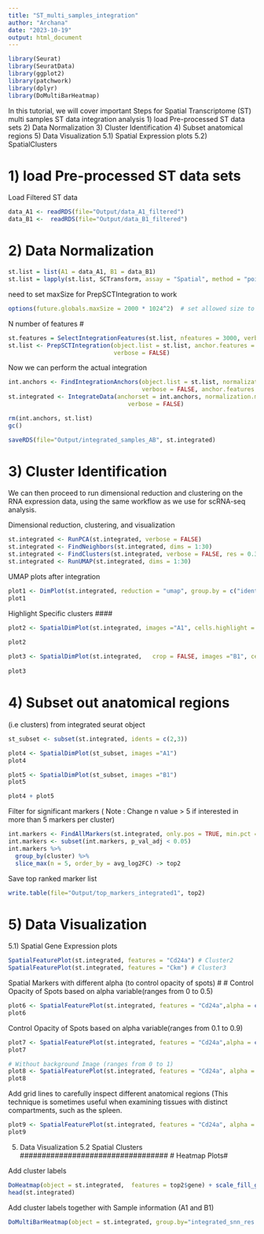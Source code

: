 ```yaml
---
title: "ST_multi_samples_integration"
author: "Archana"
date: "2023-10-19"
output: html_document
---
```


```r

library(Seurat)
library(SeuratData)
library(ggplot2)
library(patchwork)
library(dplyr)
library(DoMultiBarHeatmap)
```


In this tutorial, we will cover important Steps for Spatial Transcriptome (ST) multi samples ST data integration analysis 1) load Pre-processed ST data sets 2) Data Normalization 3) Cluster Identification 4) Subset anatomical regions 5) Data Visualization 5.1) Spatial Expression plots 5.2) SpatialClusters

# 1) load Pre-processed ST data sets

Load Filtered ST data

```r
data_A1 <- readRDS(file="Output/data_A1_filtered")
data_B1 <-  readRDS(file="Output/data_B1_filtered")
```

# 2) Data Normalization

```r
st.list = list(A1 = data_A1, B1 = data_B1)
st.list = lapply(st.list, SCTransform, assay = "Spatial", method = "poisson")
```

need to set maxSize for PrepSCTIntegration to work

```r

options(future.globals.maxSize = 2000 * 1024^2)  # set allowed size to 2K MiB
```

N number of features \#

```r

st.features = SelectIntegrationFeatures(st.list, nfeatures = 3000, verbose = FALSE)
st.list <- PrepSCTIntegration(object.list = st.list, anchor.features = st.features,
                              verbose = FALSE)
```

Now we can perform the actual integration

```r
int.anchors <- FindIntegrationAnchors(object.list = st.list, normalization.method = "SCT",
                                      verbose = FALSE, anchor.features = st.features)
st.integrated <- IntegrateData(anchorset = int.anchors, normalization.method = "SCT",
                                  verbose = FALSE)

```

```r

rm(int.anchors, st.list)
gc()
```

```r

saveRDS(file="Output/integrated_samples_AB", st.integrated)

```

# 3) Cluster Identification

We can then proceed to run dimensional reduction and clustering on the RNA expression data, using the same workflow as we use for scRNA-seq analysis.

Dimensional reduction, clustering, and visualization

```r
st.integrated <- RunPCA(st.integrated, verbose = FALSE)
st.integrated <- FindNeighbors(st.integrated, dims = 1:30)
st.integrated <- FindClusters(st.integrated, verbose = FALSE, res = 0.3)
st.integrated <- RunUMAP(st.integrated, dims = 1:30)
```

UMAP plots after integration

```r

plot1 <- DimPlot(st.integrated, reduction = "umap", group.by = c("ident", "orig.ident"))
plot1
```

Highlight Specific clusters \####

```r

plot2 <- SpatialDimPlot(st.integrated, images ="A1", cells.highlight = CellsByIdentities(object = st.integrated, idents = c(2,3
                                                                                   )), facet.highlight = TRUE, ncol = 2)
plot2
```

```r

plot3 <- SpatialDimPlot(st.integrated,   crop = FALSE, images ="B1", cells.highlight = CellsByIdentities(object = st.integrated, idents = c(2, 3
                                                                                                                  )), facet.highlight = TRUE, ncol = 2)
plot3
```

# 4) Subset out anatomical regions

(i.e clusters) from integrated seurat object

```r

st_subset <- subset(st.integrated, idents = c(2,3)) 

plot4 <- SpatialDimPlot(st_subset, images ="A1")
plot4

plot5 <- SpatialDimPlot(st_subset, images ="B1")
plot5

plot4 + plot5 
```

Filter for significant markers ( Note : Change n value \> 5 if interested in more than 5 markers per cluster)

```r

int.markers <- FindAllMarkers(st.integrated, only.pos = TRUE, min.pct = 0.25, logfc.threshold = 0.25)
int.markers <- subset(int.markers, p_val_adj < 0.05)
int.markers %>%
  group_by(cluster) %>%
  slice_max(n = 5, order_by = avg_log2FC) -> top2
```

Save top ranked marker list

```r

write.table(file="Output/top_markers_integrated1", top2)
```

# 5) Data Visualization

5.1) Spatial Gene Expression plots

```r

SpatialFeaturePlot(st.integrated, features = "Cd24a") # Cluster2 
SpatialFeaturePlot(st.integrated, features = "Ckm") # Cluster3 
```

Spatial Markers with different alpha (to control opacity of spots) \# \# Control Opacity of Spots based on alpha variable(ranges from 0 to 0.5)

```r

plot6 <- SpatialFeaturePlot(st.integrated, features = "Cd24a",alpha = c(0.1, 0.5)) # Cluster2 
plot6
```

Control Opacity of Spots based on alpha variable(ranges from 0.1 to 0.9)

```r
plot7 <- SpatialFeaturePlot(st.integrated, features = "Cd24a",alpha = c(0.1, 0.9)) # Cluster2 
plot7
```

```r

# Without background Image (ranges from 0 to 1)
plot8 <- SpatialFeaturePlot(st.integrated, features = "Cd24a", alpha = c(0.1, 1),image.alpha = 0.1) # Cluster2 
plot8

```

Add grid lines to carefully inspect different anatomical regions (This technique is sometimes useful when examining tissues with distinct compartments, such as the spleen.

```r

plot9 <- SpatialFeaturePlot(st.integrated, features = "Cd24a", alpha = c(0.1, 1),image.alpha = 0.1) + theme(plot.background = element_rect(fill = "black") )
plot9
```

5)  Data Visualization 5.2 Spatial Clusters \################################## \# Heatmap Plots#

Add cluster labels

```r

DoHeatmap(object = st.integrated,  features = top2$gene) + scale_fill_gradientn(colors = c("#3399FF", "black", "#FF6666"))
head(st.integrated)
```

Add cluster labels together with Sample information (A1 and B1)

```r

DoMultiBarHeatmap(object = st.integrated, group.by="integrated_snn_res.0.3", additional.group.by="orig.ident", features = top2$gene) + scale_fill_gradientn(colors = c("#3399FF", "black", "#FF6666"))
```
